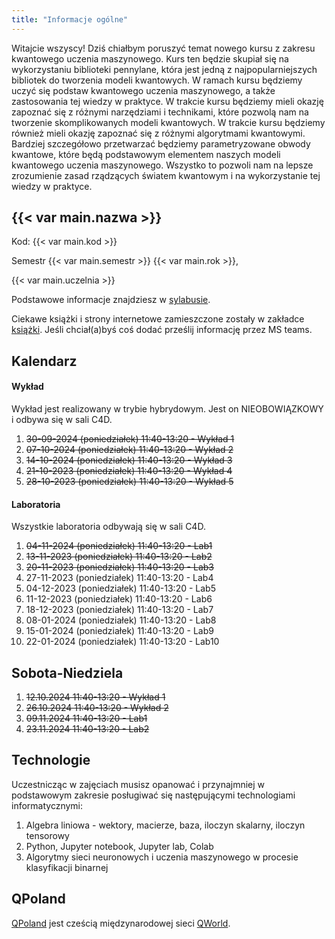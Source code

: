 ```yaml
---
title: "Informacje ogólne"
---
```


Witajcie wszyscy! Dziś chiałbym poruszyć temat nowego kursu z zakresu kwantowego uczenia maszynowego. 
Kurs ten będzie skupiał się na wykorzystaniu biblioteki pennylane, która jest jedną z najpopularniejszych bibliotek do tworzenia modeli kwantowych. 
W ramach kursu będziemy uczyć się podstaw kwantowego uczenia maszynowego, a także zastosowania tej wiedzy w praktyce. 
W trakcie kursu będziemy mieli okazję zapoznać się z różnymi narzędziami i technikami, które pozwolą nam na tworzenie skomplikowanych modeli kwantowych. 
W trakcie kursu będziemy również mieli okazję zapoznać się z różnymi algorytmami kwantowymi.
Bardziej szczegółowo przetwarzać będziemy parametryzowane obwody kwantowe, które będą podstawowym elementem naszych modeli kwantowego uczenia maszynowego. Wszystko to pozwoli nam na lepsze zrozumienie zasad rządzących światem kwantowym i na wykorzystanie tej wiedzy w praktyce.


## {{< var main.nazwa >}}

Kod: {{< var main.kod >}}

Semestr {{< var main.semestr >}} {{< var main.rok >}},

{{< var main.uczelnia >}}

Podstawowe informacje znajdziesz w [sylabusie](/sylabus).

Ciekawe książki i strony internetowe zamieszczone zostały w zakładce [książki](/ksiazki). 
Jeśli chciał(a)byś coś dodać prześlij informację przez MS teams.

## Kalendarz

#### Wykład 

Wykład jest realizowany w trybie hybrydowym.
Jest on NIEOBOWIĄZKOWY i odbywa się w sali C4D.

1. <del>30-09-2024 (poniedziałek) 11:40-13:20 -  Wykład 1</del>
2. <del>07-10-2024 (poniedziałek) 11:40-13:20 -  Wykład 2</del>
3. <del>14-10-2024 (poniedziałek) 11:40-13:20 -  Wykład 3</del> 
4. <del>21-10-2023 (poniedziałek) 11:40-13:20 -  Wykład 4</del>
5. <del>28-10-2023 (poniedziałek) 11:40-13:20 -  Wykład 5</del>

#### Laboratoria

Wszystkie laboratoria odbywają się w sali C4D.

1. <del>04-11-2024 (poniedziałek) 11:40-13:20 - Lab1</del>
2. <del>13-11-2023 (poniedziałek) 11:40-13:20 - Lab2</del>
3. <del>20-11-2023 (poniedziałek) 11:40-13:20 - Lab3</del>
4. 27-11-2023 (poniedziałek) 11:40-13:20 - Lab4
5. 04-12-2023 (poniedziałek) 11:40-13:20 - Lab5
6. 11-12-2023 (poniedziałek) 11:40-13:20 - Lab6
7. 18-12-2023 (poniedziałek) 11:40-13:20 - Lab7
8. 08-01-2024 (poniedziałek) 11:40-13:20 - Lab8
9. 15-01-2024 (poniedziałek) 11:40-13:20 - Lab9
10. 22-01-2024 (poniedziałek) 11:40-13:20 - Lab10


## Sobota-Niedziela

1. <del>12.10.2024 11:40-13:20 - Wykład 1</del>
2. <del>26.10.2024 11:40-13:20 - Wykład 2</del>
3. <del>09.11.2024 11:40-13:20 - Lab1 </del>
4. <del>23.11.2024 11:40-13:20 - Lab2 </del>

## Technologie

Uczestnicząc w zajęciach musisz opanować i przynajmniej w podstawowym zakresie posługiwać się następującymi technologiami informatycznymi:

1. Algebra liniowa - wektory, macierze, baza, iloczyn skalarny, iloczyn tensorowy
2. Python, Jupyter notebook, Jupyter lab, Colab
3. Algorytmy sieci neuronowych i uczenia maszynowego w procesie klasyfikacji binarnej

## QPoland 

[QPoland](https://qworld.net/qpoland/) jest cześcią międzynarodowej sieci [QWorld](https://qworld.net).
